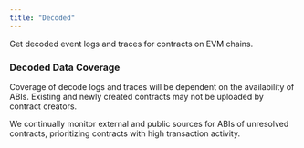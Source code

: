 ```yaml
---
title: "Decoded"
---
```


Get decoded event logs and traces for contracts on EVM chains.

### Decoded Data Coverage

Coverage of decode logs and traces will be dependent on the availability of ABIs. Existing and newly created contracts may not be uploaded by contract creators.

We continually monitor external and public sources for ABIs of unresolved contracts, prioritizing contracts with high transaction activity.


